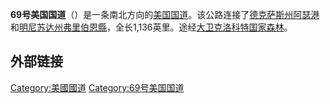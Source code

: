 {{unreferenced|time=2015-04-19T09:37:49+00:00}}
'''69号美国国道'''（{{lang-en|'''U.S. Route 69'''}}）是一条南北方向的[[美国国道|美国国道]]。该公路连接了[[德克萨斯州|德克萨斯州]][[阿瑟港_(德克萨斯州)|阿瑟港]]和[[明尼苏达州|明尼苏达州]][[弗里伯恩縣_(明尼蘇達州)|弗里伯恩縣]]，全长1,136英里。途经[[大卫克洛科特国家森林|大卫克洛科特国家森林]]。

== 外部链接 ==

{{美国国道}}
[[Category:美國國道|Category:美國國道]]
[[Category:69号美国国道|Category:69号美国国道]]